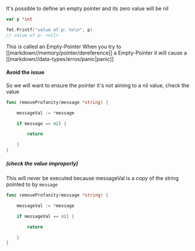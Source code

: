 It's possible to define an empty pointer and its zero value will be nil
```go
var p *int

fmt.Printf("value of p: %v\n", p)
// value of p: <nil>
```
This is called an Empty-Pointer
When you try to [[markdown//memory/pointer/dereference]] a Empty-Pointer it will cause a [[markdown//data-types/erros/panic|panic]] 
#### Avoid the issue
So we will want to ensure the pointer it's not aiming to a nil value, check the value
```go
func removeProfanity(message *string) {

    messageVal := *message

    if message == nil {

        return

    }
}
```
##### (check the value improperly)
This will never be executed because messageVal is a copy of the string pointed to by `message`
```go
func removeProfanity(message *string) {

    messageVal := *message

    if messageVal == nil {

        return

    }
}
```